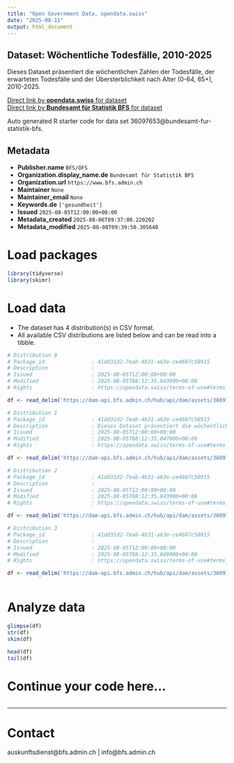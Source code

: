 ```yaml
---
title: "Open Government Data, opendata.swiss"
date: "2025-08-11"
output: html_document
---
```


## Dataset: Wöchentliche Todesfälle, 2010-2025

Dieses Dataset präsentiert die wöchentlichen Zahlen der Todesfälle, der erwarteten Todesfälle und der Übersterblichkeit nach Alter (0-64, 65+), 2010-2025.

[Direct link by **opendata.swiss** for dataset](https://opendata.swiss/de/dataset/wochentliche-todesfalle-2010-20251)<br>
[Direct link by **Bundesamt für Statistik BFS** for dataset](https://www.bfs.admin.ch/asset/de/ts-d-14.03.04.03-wr)

Auto generated R starter code for data set 36097653@bundesamt-fur-statistik-bfs.

## Metadata

- **Publisher.name** `BFS/OFS`
- **Organization.display_name.de** `Bundesamt für Statistik BFS`
- **Organization.url** `https://www.bfs.admin.ch`
- **Maintainer** `None`
- **Maintainer_email** `None`
- **Keywords.de** `['gesundheit']`
- **Issued** `2025-08-05T12:00:00+00:00`
- **Metadata_created** `2025-08-06T09:37:00.220202`
- **Metadata_modified** `2025-08-08T09:39:50.305640`


# Load packages

```r

library(tidyverse)
library(skimr)

```

# Load data

-   The dataset has 4 distribution(s) in CSV format.
-   All available CSV distributions are listed below and can be read into a tibble.

```r

# Distribution 0
# Package_id               : 41dd31d2-7eab-4b31-a63e-ce4607c58915
# Description              : 
# Issued                   : 2025-08-05T12:00:00+00:00
# Modified                 : 2025-08-05T08:12:35.843000+00:00
# Rights                   : https://opendata.swiss/terms-of-use#terms_by_ask

df <- read_delim('https://dam-api.bfs.admin.ch/hub/api/dam/assets/36097663/master')

# Distribution 1
# Package_id               : 41dd31d2-7eab-4b31-a63e-ce4607c58915
# Description              : Dieses Dataset präsentiert die wöchentlichen Zahlen der Todesfälle, der erwarteten Todesfälle und der Übersterblichkeit nach Alter (0-64, 65+), 2010-2025.
# Issued                   : 2025-08-05T12:00:00+00:00
# Modified                 : 2025-08-05T08:12:35.847000+00:00
# Rights                   : https://opendata.swiss/terms-of-use#terms_by_ask

df <- read_delim('https://dam-api.bfs.admin.ch/hub/api/dam/assets/36097677/master')

# Distribution 2
# Package_id               : 41dd31d2-7eab-4b31-a63e-ce4607c58915
# Description              : 
# Issued                   : 2025-08-05T12:00:00+00:00
# Modified                 : 2025-08-05T08:12:35.843000+00:00
# Rights                   : https://opendata.swiss/terms-of-use#terms_by_ask

df <- read_delim('https://dam-api.bfs.admin.ch/hub/api/dam/assets/36097668/master')

# Distribution 3
# Package_id               : 41dd31d2-7eab-4b31-a63e-ce4607c58915
# Description              : 
# Issued                   : 2025-08-05T12:00:00+00:00
# Modified                 : 2025-08-05T08:12:35.849000+00:00
# Rights                   : https://opendata.swiss/terms-of-use#terms_by_ask

df <- read_delim('https://dam-api.bfs.admin.ch/hub/api/dam/assets/36097672/master')



```

# Analyze data

```r

glimpse(df)
str(df)
skim(df)

head(df)
tail(df)

```

# Continue your code here...

```r

```

------------------------------------------------------------------------

# Contact

auskunftsdienst@bfs.admin.ch | info@bfs.admin.ch
